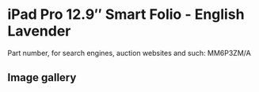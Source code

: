 # iPad Pro 12.9″ Smart Folio - English Lavender

Part number, for search engines, auction websites and such: MM6P3ZM/A

## Image gallery

<div style={{ width: "768px" }}>
  <GalleryComponent
    images={[
      {
        original: "/everysource/MM6P3",
        thumbnail: "/everypreview/MM6P3",
      }
    ]}
  />
</div>